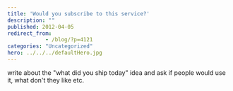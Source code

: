 ```yaml
---
title: 'Would you subscribe to this service?'
description: ""
published: 2012-04-05
redirect_from: 
            - /blog/?p=4121
categories: "Uncategorized"
hero: ../../../defaultHero.jpg
---
```

write about the &quot;what did you ship today&quot; idea and ask if people would use it, what don&#x27;t they like etc.
